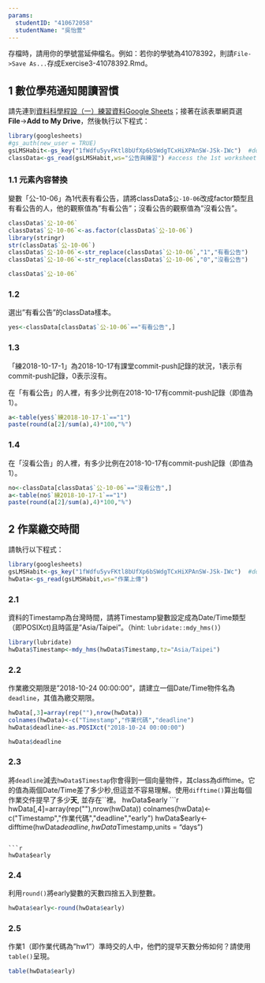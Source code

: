 ```yaml
---
params:
  studentID: "410672058"
  studentName: "吳怡萱"
---
```

存檔時，請用你的學號當延伸檔名。例如：若你的學號為41078392，則請`File->Save As...`存成Exercise3-41078392.Rmd。

## 1 數位學苑通知閱讀習慣
請先連到[資料科學程設（一）練習資料Google Sheets](https://docs.google.com/spreadsheets/d/1fWdfu5yvFKtl8bUfXp6bSWdgTCxHiXPAnSW-JSk-IWc/edit#gid=2059291896)；接著在該表單網頁選**File**->**Add to My Drive**，然後執行以下程式：

```r
library(googlesheets)
#gs_auth(new_user = TRUE)
gsLMSHabit<-gs_key("1fWdfu5yvFKtl8bUfXp6bSWdgTCxHiXPAnSW-JSk-IWc")  #download sheet information as an object
classData<-gs_read(gsLMSHabit,ws="公告與練習") #access the 1st worksheet
```

### 1.1 元素內容替換
變數「公-10-06」為1代表有看公告，請將classData$`公-10-06`改成factor類型且有看公告的人，他的觀察值為"有看公告"；沒看公告的觀察值為"沒看公告"。

```r
classData$`公-10-06`
classData$`公-10-06`<-as.factor(classData$`公-10-06`)
library(stringr)
str(classData$`公-10-06`)
classData$`公-10-06`<-str_replace(classData$`公-10-06`,"1","有看公告")
classData$`公-10-06`<-str_replace(classData$`公-10-06`,"0","沒看公告")
```

```r
classData$`公-10-06`
```

### 1.2 
選出"有看公告"的classData樣本。

```r
yes<-classData[classData$`公-10-06`=="有看公告",]
```

### 1.3
「練2018-10-17-1」為2018-10-17有課堂commit-push記錄的狀況，1表示有commit-push記錄，0表示沒有。

在「有看公告」的人裡，有多少比例在2018-10-17有commit-push記錄（即值為1）。

```r
a<-table(yes$`練2018-10-17-1`=="1")
paste(round(a[2]/sum(a),4)*100,"%")
```

### 1.4
在「沒看公告」的人裡，有多少比例在2018-10-17有commit-push記錄（即值為1）。

```r
no<-classData[classData$`公-10-06`=="沒看公告",]
a<-table(no$`練2018-10-17-1`=="1")
paste(round(a[2]/sum(a),4)*100,"%")
```

## 2 作業繳交時間

請執行以下程式： 
```r
library(googlesheets)
gsLMSHabit<-gs_key("1fWdfu5yvFKtl8bUfXp6bSWdgTCxHiXPAnSW-JSk-IWc")  #download sheet information as an object
hwData<-gs_read(gsLMSHabit,ws="作業上傳") 
```


### 2.1
資料的Timestamp為台灣時間，請將Timestamp變數設定成為Date/Time類型（即POSIXct)且時區是"Asia/Taipei"。（hint: `lubridate::mdy_hms()`）
```r
library(lubridate)
hwData$Timestamp<-mdy_hms(hwData$Timestamp,tz="Asia/Taipei")
```

### 2.2
作業繳交期限是"2018-10-24 00:00:00"，請建立一個Date/Time物件名為`deadline`，其值為繳交期限。

```r
hwData[,3]=array(rep(""),nrow(hwData))
colnames(hwData)<-c("Timestamp","作業代碼","deadline")
hwData$deadline<-as.POSIXct("2018-10-24 00:00:00")
```

```r
hwData$deadline
```


### 2.3
將`deadline`減去`hwData$Timestap`你會得到一個向量物件，其class為difftime。它的值為兩個Date/Time差了多少秒,但這並不容易理解。使用`difftime()`算出每個作業交件提早了多少**天**, 並存在``裡。
hwData$early
```r
hwData[,4]=array(rep(""),nrow(hwData))
colnames(hwData)<-c("Timestamp","作業代碼","deadline","early")
hwData$early<-difftime(hwData$deadline,hwData$Timestamp,units = "days")
```

```r
hwData$early
```

### 2.4
利用`round()`將early變數的天數四捨五入到整數。

```r
hwData$early<-round(hwData$early)
```

### 2.5
作業1（即作業代碼為"hw1"）準時交的人中，他們的提早天數分佈如何？請使用`table()`呈現。

```r
table(hwData$early)
```
